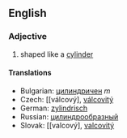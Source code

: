 ==English==

===Adjective===
# shaped like a [[cylinder]]

====Translations====

*Bulgarian: [[цилиндричен]] ''m''
*Czech: [[válcový], [[válcovitý]]
*German: [[zylindrisch]]
*Russian: [[цилиндрooбрaзный]]
*Slovak: [[valcový], [[valcovitý]]